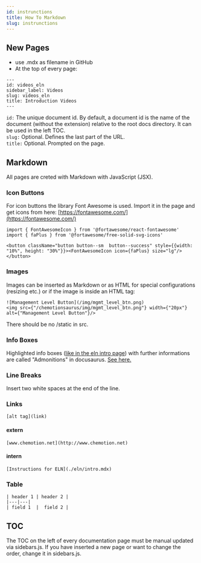 ```yaml
---
id: instrunctions
title: How To Markdown
slug: instrunctions
---
```


## New Pages
- use .mdx as filename in GitHub
- At the top of every page:

``` 
---
id: videos_eln
sidebar_label: Videos
slug: videos_eln
title: Introduction Videos
---
```

`id:`  The unique document id. By default, a document id is the name of the document (without the extension) relative to the root docs directory. It can be used in the left TOC.  
`slug:` Optional. Defines the last part of the URL.  
`title:`  Optional. Prompted on the page.

## Markdown
All pages are creted with Markdown with JavaScript (JSX).

### Icon Buttons
For icon buttons the library Font Awesome is used. Import it in the page and get icons from here: [https://fontawesome.com/](https://fontawesome.com/)
```
import { FontAwesomeIcon } from '@fortawesome/react-fontawesome'
import { faPlus } from '@fortawesome/free-solid-svg-icons'

<button className="button button--sm  button--success" style={{width: "10%", height: "30%"}}><FontAwesomeIcon icon={faPlus} size="lg"/></button>
```

### Images
Images can be inserted as Markdown or as HTML for special configurations (resizing etc.) or if the image is inside an HTML tag:
``` 
![Management Level Button](/img/mgmt_level_btn.png)  
<img src={"/chemotionsaurus/img/mgmt_level_btn.png"} width={"20px"} alt={"Management Level Button"}/>
``` 
There should be no /static in src.

### Info Boxes
Highlighted info boxes ([like in the eln intro page](./eln/intro.mdx)) with further informations are called "Admonitions" in docusaurus. [See here.](https://docusaurus.io/docs/markdown-features/admonitions)

### Line Breaks
Insert two white spaces at the end of the line.

### Links
```
[alt tag](link)
```

#### extern
```
[www.chemotion.net](http://www.chemotion.net)
```

#### intern
```
[Instructions for ELN](./eln/intro.mdx)
```

### Table
```
| header 1 | header 2 |
|---|---|
| field 1  |  field 2 |
```

## TOC
The TOC on the left of every documentation page must be manual updated via sidebars.js. If you have inserted a new page or want to change the order, change it in sidebars.js.
